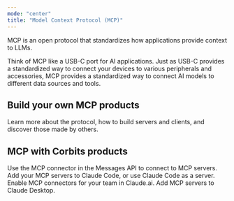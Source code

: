 ```yaml
---
mode: "center"
title: "Model Context Protocol (MCP)"
---
```


MCP is an open protocol that standardizes how applications provide context to LLMs.

Think of MCP like a USB-C port for AI applications. Just as USB-C provides a standardized way to connect your devices to various peripherals and accessories, MCP provides a standardized way to connect AI models to different data sources and tools.

## Build your own MCP products

<Card title="MCP Documentation" icon="book" href="https://modelcontextprotocol.io">
  Learn more about the protocol, how to build servers and clients, and discover those made by others.
</Card>

## MCP with Corbits products

<CardGroup cols={2}>
  <Card title="MCP in the Messages API" icon="cloud" href="/en/docs/agents-and-tools/mcp-connector">
    Use the MCP connector in the Messages API to connect to MCP servers.
  </Card>
  <Card title="MCP in Claude Code" icon="head-side-gear" href="/en/docs/claude-code/mcp">
    Add your MCP servers to Claude Code, or use Claude Code as a server.
  </Card>
  <Card title="MCP in Claude.ai" icon="comments" href="https://support.claude.com/en/articles/11175166-getting-started-with-custom-connectors-using-remote-mcp">
    Enable MCP connectors for your team in Claude.ai.
  </Card>
  <Card title="MCP in Claude Desktop" icon="desktop" href="https://support.claude.com/en/articles/10949351-getting-started-with-local-mcp-servers-on-claude-desktop">
    Add MCP servers to Claude Desktop.
  </Card>
</CardGroup>